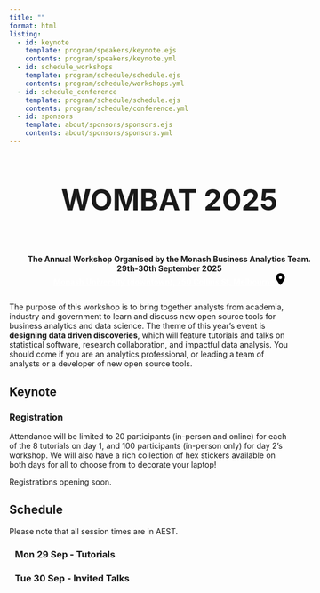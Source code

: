 ```yaml
---
title: ""
format: html 
listing:
  - id: keynote
    template: program/speakers/keynote.ejs
    contents: program/speakers/keynote.yml
  - id: schedule_workshops
    template: program/schedule/schedule.ejs
    contents: program/schedule/workshops.yml
  - id: schedule_conference
    template: program/schedule/schedule.ejs
    contents: program/schedule/conference.yml
  - id: sponsors
    template: about/sponsors/sponsors.ejs
    contents: about/sponsors/sponsors.yml
---
```


<!-- Truly not proud of this banner honestly. But eh c'est la vie -->
:::::::: {.grid style="width: 100vw; transform: translateX(-20%)"}
::: {.g-col-12 .title style="grid-template-columns: 1fr"}
::: {style="display: flex; flex-direction: column; align-items:center; text-align: center"}
::: {style="font-weight: bold; font-size: 3.25rem"} 
WOMBAT 2025
:::
**The Annual Workshop Organised by the Monash Business Analytics Team.**     
**29th-30th September 2025**      
[Monash University (downtown), 750 Collins St, Melbourne <svg style="width: 1rem;" xmlns="http://www.w3.org/2000/svg" viewBox="0 0 384 512"><!--!Font Awesome Free 6.7.2 by @fontawesome - https://fontawesome.com License - https://fontawesome.com/license/free Copyright 2025 Fonticons, Inc.--><path d="M215.7 499.2C267 435 384 279.4 384 192C384 86 298 0 192 0S0 86 0 192c0 87.4 117 243 168.3 307.2c12.3 15.3 35.1 15.3 47.4 0zM192 128a64 64 0 1 1 0 128 64 64 0 1 1 0-128z"/></svg>](https://maps.app.goo.gl/F3QwdroJwyZ1sWGE8){style="color: white; font-weight: bold"}
:::
:::
:::::::: 


The purpose of this workshop is to bring together analysts from academia, industry and government to learn and discuss new open source tools for business analytics and data science. The theme of this year’s event is **designing data driven discoveries**, which will feature tutorials and talks on statistical software, research collaboration, and impactful data analysis. You should come if you are an analytics professional, or leading a team of analysts or a developer of new open source tools.


## Keynote

::: {#keynote}
:::

### Registration

Attendance will be limited to 20 participants (in-person and online) for each of the 8 tutorials on day 1, and 100 participants (in-person only) for day 2's workshop. We will also have a rich collection of hex stickers available on both days for all to choose from to decorate your laptop!

<!-- Register for one or two tutorials here and the workshop below  -->
Registrations opening soon.
<!-- :::{.register-btn} -->
<!-- [Register to WOMBAT 2025](/participation/register.html) -->
<!-- ::: -->

## Schedule

Please note that all session times are in AEST.

:::::::: grid

::: {.g-col-12 style="margin-left: 2%;"}
### Mon 29 Sep - Tutorials
::: {#schedule_workshops}
:::

### Tue 30 Sep - Invited Talks

::: {#schedule_conference}
:::


:::



<div>

</div>
::::::::



::: {#sponsors .g-col-12}
:::

